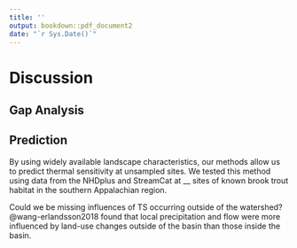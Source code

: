 ```yaml
---
title: ''
output: bookdown::pdf_document2
date: "`r Sys.Date()`"
---
```

# Discussion
## Gap Analysis


## Prediction
By using widely available landscape characteristics, our methods allow us to predict thermal sensitivity at unsampled sites. We tested this method using data from the NHDplus and StreamCat at __ sites of known brook trout habitat in the southern Appalachian region.

Could we be missing influences of TS occurring outside of the watershed? @wang-erlandsson2018 found that local precipitation and flow were more influenced by land-use changes outside of the basin than those inside the basin.